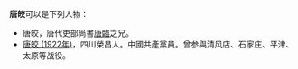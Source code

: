 '''唐皎'''可以是下列人物：

* 唐皎，唐代吏部尚書[[唐臨|唐臨]]之兄。
* [[唐皎_(1922年)|唐皎 (1922年)]]，四川榮昌人。中國共產黨員。曾参與清风店、石家庄、平津、太原等战役。
{{消歧义|Cat=二字唐姓人名消歧義}}